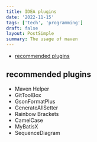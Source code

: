 ```yaml
---
title: IDEA plugins
date: '2022-11-15'
tags: ['tech', 'programming']
draft: false
layout: PostSimple
summary: The usage of maven
---
```


- [recommended plugins](#recommended-plugins)

## recommended plugins

- Maven Helper
- GitToolBox
- GsonFormatPlus
- GenerateAllSetter
- Rainbow Brackets
- CamelCase
- MyBatisX
- SequenceDiagram

